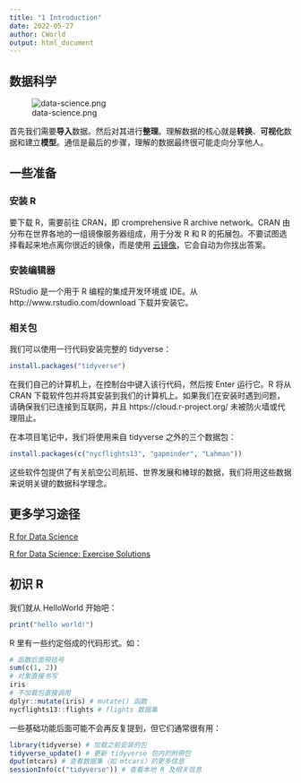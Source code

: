 ```yaml
---
title: "1 Introduction"
date: 2022-05-27
author: CWorld
output: html_document
---
```


## 数据科学

![data-science.png](https://d33wubrfki0l68.cloudfront.net/571b056757d68e6df81a3e3853f54d3c76ad6efc/32d37/diagrams/data-science.png)

首先我们需要**导入**数据。然后对其进行**整理**。理解数据的核心就是**转换**、**可视化**数据和建立**模型**。通信是最后的步骤，理解的数据最终很可能走向分享他人。

## 一些准备

### 安装 R

要下载 R，需要前往 CRAN，即 cromprehensive R archive network。CRAN 由分布在世界各地的一组镜像服务器组成，用于分发 R 和 R 的拓展包。不要试图选择看起来地点离你很近的镜像，而是使用 [云镜像](https://cloud.r-project.org/)，它会自动为你找出答案。

### 安装编辑器

RStudio 是一个用于 R 编程的集成开发环境或 IDE。从 http://www.rstudio.com/download 下载并安装它。

### 相关包

我们可以使用一行代码安装完整的 tidyverse：

```R
install.packages("tidyverse")
```

在我们自己的计算机上，在控制台中键入该行代码，然后按 Enter 运行它。R 将从 CRAN 下载软件包并将其安装到我们的计算机上。如果我们在安装时遇到问题，请确保我们已连接到互联网，并且 https://cloud.r-project.org/ 未被防火墙或代理阻止。

在本项目笔记中，我们将使用来自 tidyverse 之外的三个数据包：

```R
install.packages(c("nycflights13", "gapminder", "Lahman"))
```

这些软件包提供了有关航空公司航班、世界发展和棒球的数据，我们将用这些数据来说明关键的数据科学理念。

## 更多学习途径

[R for Data Science](https://r4ds.had.co.nz/)

[R for Data Science: Exercise Solutions](https://jrnold.github.io/r4ds-exercise-solutions)

## 初识 R

我们就从 HelloWorld 开始吧：

```R
print("hello world!")
```

R 里有一些约定俗成的代码形式。如：

```R
# 函数后面带括号
sum(c(1, 2))
# 对象直接书写
iris
# 不加载包直接调用
dplyr::mutate(iris) # mutate() 函数
nycflights13::flights # flights 数据集
```

一些基础功能后面可能不会再反复提到，但它们通常很有用：

```R
library(tidyverse) # 加载之前安装的包
tidyverse_update() # 更新 tidyverse 包内的附带包
dput(mtcars) # 查看数据集（如 mtcars）的更多信息
sessionInfo(c("tidyverse")) # 查看本地 R 及相关信息
```